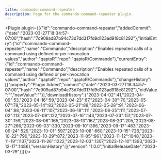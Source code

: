 ---
title: commando-command-repeater
description: Page for the commando-command-repeater plugin.
---


<Plugin plugin={({"id":"commando-command-repeater","addedCommit":{"date":"2023-03-27T18:34:57-07:00","hash":"7c909ad87b94c73d7dd317fd9d123ad918c81292"},"initialEntry":{"id":"commando-command-repeater","name":"Commando","description":"Enables repeated calls of a command using defined or per-invocation values","author":"qaptoR","repo":"qaptoR/Commando"},"currentEntry":{"id":"commando-command-repeater","name":"Commando","description":"Enables repeated calls of a command using defined or per-invocation values","author":"qaptoR","repo":"qaptoR/Commando"},"changeHistory":[{"property":"Plugin Added","commit":{"date":"2023-03-27T18:34:57-07:00","hash":"7c909ad87b94c73d7dd317fd9d123ad918c81292"},"oldValue":"","newValue":""}],"downloadHistory":{"2023-04-02":41,"2023-04-09":53,"2023-04-16":59,"2023-04-23":67,"2023-04-30":70,"2023-05-07":78,"2023-05-14":83,"2023-05-21":88,"2023-05-28":91,"2023-06-04":98,"2023-06-11":107,"2023-06-18":111,"2023-06-25":111,"2023-07-02":113,"2023-07-09":122,"2023-07-16":143,"2023-07-23":151,"2023-07-30":159,"2023-08-06":165,"2023-08-13":167,"2023-08-20":205,"2023-08-27":266,"2023-09-03":330,"2023-09-10":396,"2023-09-17":463,"2023-09-24":529,"2023-10-01":597,"2023-10-08":660,"2023-10-15":726,"2023-10-22":790,"2023-10-29":872,"2023-11-05":961,"2023-11-12":1048,"2023-11-19":1137,"2023-11-26":1222,"2023-12-03":1307,"2023-12-10":1393,"2023-12-17":1486},"versionHistory":[{"version":"1.0.0","initialReleaseDate":"2023-03-29"}]})}></Plugin>